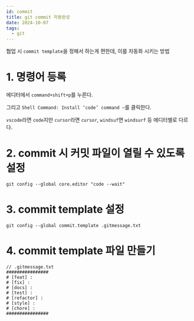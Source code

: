 ```yaml
---
id: commit
title: git commit 자동완성
date: 2024-10-07
tags:
  - git
---
```


협업 시 `commit template`을 정해서 하는게 편한데, 이를 자동화 시키는 방법

# 1. 명령어 등록

에디터에서 `command+shift+p`를 누른다.

그리고 `Shell Command: Install ‘code’ command ~`를 클릭한다.

`vscode`라면 `code`지만 `cursor`라면 `cursor`, `windsuf`면 `windsurf` 등 에디터별로 다르다.

# 2. commit 시 커밋 파일이 열릴 수 있도록 설정

```shell
git config --global core.editor "code --wait"
```

# 3. commit template 설정

```shell
git config --global commit.template .gitmessage.txt
```

# 4. commit template 파일 만들기

```shell
// .gitmessage.txt
################
# [feat] :
# [fix] :
# [docs] :
# [test] :
# [refactor] :
# [style] :
# [chore] :
################
```
